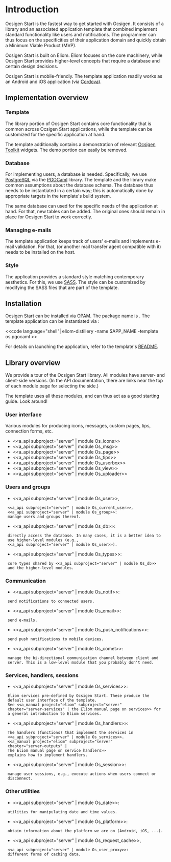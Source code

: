 =Introduction=

Ocsigen Start is the fastest way to get started with Ocsigen. It
consists of a library and an associated application template that
combined implement standard functionality like users and
notifications. The programmer can thus focus on the specificities of
their application domain and quickly obtain a Minimum Viable Product
(MVP).

Ocsigen Start is built on Eliom. Eliom focuses on the core machinery,
while Ocsigen Start provides higher-level concepts that require a
database and certain design decisions.

Ocsigen Start is mobile-friendly. The template application readily
works as an Android and iOS application (via
[[https://cordova.apache.org/|Cordova]]).

==Implementation overview==

===Template===

The library portion of Ocsigen Start contains core functionality that
is common across Ocsigen Start applications, while the template can be
customized for the specific application at hand.

The template additionally contains a demonstration of relevant
[[https://github.com/ocsigen/ocsigen-toolkit|Ocsigen Toolkit]]
widgets. The demo portion can easily be removed.

===Database===

For implementing users, a database is needed. Specifically, we use
[[https://www.postgresql.org/|PostgreSQL]] via the
[[http://pgocaml.forge.ocamlcore.org/|PGOCaml]] library. The template
and the library make common assumptions about the database schema. The
database thus needs to be instantiated in a certain way; this is
automatically done by appropriate targets in the template's build
system.

The same database can used for the specific needs of the application
at hand. For that, new tables can be added. The original ones should
remain in place for Ocsigen Start to work correctly.

===Managing e-mails===

The template application keeps track of users' e-mails and implements
e-mail validation. For that, {{{sendmail}}} (or another mail transfer
agent compatible with it) needs to be installed on the host.

===Style===

The application provides a standard style matching contemporary
aesthetics. For this, we use [[http://sass-lang.com/|SASS]]. The style
can be customized by modifying the SASS files that are part of the
template.

==Installation==

Ocsigen Start can be installed via
[[https://opam.ocaml.org/|OPAM]]. The package name is {{{ocsigen-start}}}.
The template application can be instantiated via {{{eliom-distillery}}}:

<<code language="shell"|
eliom-distillery -name $APP_NAME -template os.pgocaml
>>

For details on launching the application, refer to the template's
[[https://github.com/ocsigen/ocsigen-start/blob/master/template.distillery/README.md|README]].

==Library overview==

We provide a tour of the Ocsigen Start library. All modules have
server- and client-side versions. (In the API documentation, there are
links near the top of each module page for selecting the side.)

The template uses all these modules, and can thus act as a good
starting guide. Look around!

=== User interface ===

Various modules for producing icons, messages, custom pages, tips,
connection forms, etc.

* <<a_api subproject="server" | module Os_icons>>
* <<a_api subproject="server" | module Os_msg>>
* <<a_api subproject="server" | module Os_page>>
* <<a_api subproject="server" | module Os_tips>>
* <<a_api subproject="server" | module Os_userbox>>
* <<a_api subproject="server" | module Os_view>>
* <<a_api subproject="server" | module Os_uploader>>

=== Users and groups ===

* <<a_api subproject="server" | module Os_user>>,
  <<a_api subproject="server" | module Os_current_user>>,
  <<a_api subproject="server" | module Os_group>>:
  manage users and groups thereof.

* <<a_api subproject="server" | module Os_db>>:
  directly access the database. In many cases, it is a better idea to
  use higher-level modules (e.g.,
  <<a_api subproject="server" | module Os_user>>).

* <<a_api subproject="server" | module Os_types>>:
  core types shared by <<a_api subproject="server" | module Os_db>>
  and the higher-level modules.

=== Communication ===

* <<a_api subproject="server" | module Os_notif>>:
  send notifications to connected users.

* <<a_api subproject="server" | module Os_email>>:
  send e-mails.

* <<a_api subproject="server" | module Os_push_notifications>>:
  send push notifications to mobile devices.

* <<a_api subproject="server" | module Os_comet>>:
  manage the bi-directional communication channel between client and
  server. This is a low-level module that you probably don't need.

=== Services, handlers, sessions ===

* <<a_api subproject="server" | module Os_services>>:
  Eliom services pre-defined by Ocsigen Start. These produce the
  default user interface of the template.
  See <<a_manual project="eliom" subproject="server"
  chapter="server-services" | the Eliom manual page on services>> for
  a general introduction to Eliom services.

* <<a_api subproject="server" | module Os_handlers>>:
  The handlers (functions) that implement the services in
  <<a_api subproject="server" | module Os_services>>.
  <<a_manual project="eliom" subproject="server"
  chapter="server-outputs" | The Eliom manual page on service handlers>>
  explains how to implement handlers.

* <<a_api subproject="server" | module Os_session>>:
  manage user sessions, e.g., execute actions when users connect or
  disconnect.

=== Other utilities ===

* <<a_api subproject="server" | module Os_date>>:
  utilities for manipulating date and time values.

* <<a_api subproject="server" | module Os_platform>>:
  obtain information about the platform we are on (Android, iOS, ...).

* <<a_api subproject="server" | module Os_request_cache>>,
  <<a_api subproject="server" | module Os_user_proxy>>:
  different forms of caching data.
